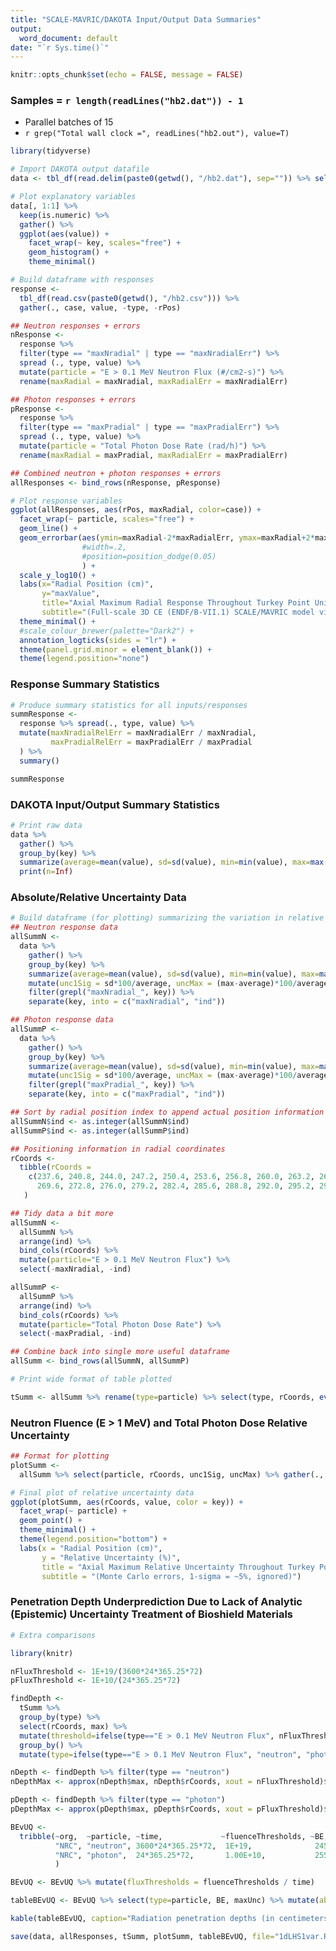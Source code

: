 ```yaml
---
title: "SCALE-MAVRIC/DAKOTA Input/Output Data Summaries"
output:
  word_document: default
date: "`r Sys.time()`"
---
```


```r
knitr::opts_chunk$set(echo = FALSE, message = FALSE)
```

### Samples = `r length(readLines("hb2.dat")) - 1`

- Parallel batches of 15
- `r grep("Total wall clock =", readLines("hb2.out"), value=T)`

```r
library(tidyverse)

# Import DAKOTA output datafile
data <- tbl_df(read.delim(paste0(getwd(), "/hb2.dat"), sep="")) %>% select(-X.eval_id, -interface)

# Plot explanatory variables
data[, 1:1] %>%
  keep(is.numeric) %>%
  gather() %>%
  ggplot(aes(value)) +
    facet_wrap(~ key, scales="free") +
    geom_histogram() +
    theme_minimal()

# Build dataframe with responses
response <- 
  tbl_df(read.csv(paste0(getwd(), "/hb2.csv"))) %>%
  gather(., case, value, -type, -rPos)

## Neutron responses + errors
nResponse <- 
  response %>% 
  filter(type == "maxNradial" | type == "maxNradialErr") %>%
  spread (., type, value) %>%
  mutate(particle = "E > 0.1 MeV Neutron Flux (#/cm2-s)") %>%
  rename(maxRadial = maxNradial, maxRadialErr = maxNradialErr)

## Photon responses + errors
pResponse <-
  response %>% 
  filter(type == "maxPradial" | type == "maxPradialErr") %>%
  spread (., type, value) %>%
  mutate(particle = "Total Photon Dose Rate (rad/h)") %>%
  rename(maxRadial = maxPradial, maxRadialErr = maxPradialErr)

## Combined neutron + photon responses + errors
allResponses <- bind_rows(nResponse, pResponse)

# Plot response variables
ggplot(allResponses, aes(rPos, maxRadial, color=case)) +
  facet_wrap(~ particle, scales="free") + 
  geom_line() +
  geom_errorbar(aes(ymin=maxRadial-2*maxRadialErr, ymax=maxRadial+2*maxRadialErr),
                #width=.2,
                #position=position_dodge(0.05)
                ) +
  scale_y_log10() +
  labs(x="Radial Position (cm)",
       y="maxValue",
       title="Axial Maximum Radial Response Throughout Turkey Point Unit-3,4 Bioshield",
       subtitle="(Full-scale 3D CE (ENDF/B-VII.1) SCALE/MAVRIC model via DAKOTA; 240 samples; 15 inputs; 2-sig errs)") +
  theme_minimal() +
  #scale_colour_brewer(palette="Dark2") +
  annotation_logticks(sides = "lr") + 
  theme(panel.grid.minor = element_blank()) +
  theme(legend.position="none")
```

### Response Summary Statistics

```r
# Produce summary statistics for all inputs/responses
summResponse <- 
  response %>% spread(., type, value) %>%
  mutate(maxNradialRelErr = maxNradialErr / maxNradial,
         maxPradialRelErr = maxPradialErr / maxPradial
  ) %>%
  summary()

summResponse
```

### DAKOTA Input/Output Summary Statistics

```r
# Print raw data
data %>% 
  gather() %>%
  group_by(key) %>%
  summarize(average=mean(value), sd=sd(value), min=min(value), max=max(value)) %>%
  print(n=Inf)

```

### Absolute/Relative Uncertainty Data 

```r
# Build dataframe (for plotting) summarizing the variation in relative uncertainty throughout bioshield
## Neutron response data
allSummN <-
  data %>% 
    gather() %>%
    group_by(key) %>%
    summarize(average=mean(value), sd=sd(value), min=min(value), max=max(value)) %>%
    mutate(unc1Sig = sd*100/average, uncMax = (max-average)*100/average) %>% 
    filter(grepl("maxNradial_", key)) %>%
    separate(key, into = c("maxNradial", "ind"))

## Photon response data
allSummP <-
  data %>% 
    gather() %>%
    group_by(key) %>%
    summarize(average=mean(value), sd=sd(value), min=min(value), max=max(value)) %>%
    mutate(unc1Sig = sd*100/average, uncMax = (max-average)*100/average)  %>% 
    filter(grepl("maxPradial_", key)) %>%
    separate(key, into = c("maxPradial", "ind"))

## Sort by radial position index to append actual position information
allSummN$ind <- as.integer(allSummN$ind)
allSummP$ind <- as.integer(allSummP$ind)

## Positioning information in radial coordinates
rCoords <-
  tibble(rCoords = 
    c(237.6, 240.8, 244.0, 247.2, 250.4, 253.6, 256.8, 260.0, 263.2, 266.4,
      269.6, 272.8, 276.0, 279.2, 282.4, 285.6, 288.8, 292.0, 295.2, 298.4)
   )

## Tidy data a bit more
allSummN <- 
  allSummN %>%
  arrange(ind) %>%
  bind_cols(rCoords) %>%
  mutate(particle="E > 0.1 MeV Neutron Flux") %>%
  select(-maxNradial, -ind)

allSummP <- 
  allSummP %>%
  arrange(ind) %>% 
  bind_cols(rCoords) %>%
  mutate(particle="Total Photon Dose Rate") %>%
  select(-maxPradial, -ind)

## Combine back into single more useful dataframe
allSumm <- bind_rows(allSummN, allSummP)

# Print wide format of table plotted

tSumm <- allSumm %>% rename(type=particle) %>% select(type, rCoords, everything()) %>% print(n=Inf)
```

### Neutron Fluence (E > 1 MeV) and Total Photon Dose Relative Uncertainty 

```r
## Format for plotting
plotSumm <-
  allSumm %>% select(particle, rCoords, unc1Sig, uncMax) %>% gather(., key, value, -rCoords, -particle)

# Final plot of relative uncertainty data
ggplot(plotSumm, aes(rCoords, value, color = key)) +
  facet_wrap(~ particle) +
  geom_point() +
  theme_minimal() +
  theme(legend.position="bottom") +
  labs(x = "Radial Position (cm)",
       y = "Relative Uncertainty (%)",
       title = "Axial Maximum Relative Uncertainty Throughout Turkey Point Unit-3,4 Bioshield",
       subtitle = "(Monte Carlo errors, 1-sigma = ~5%, ignored)")
```

### Penetration Depth Underprediction Due to Lack of Analytic (Epistemic) Uncertainty Treatment of Bioshield Materials 

```r
# Extra comparisons

library(knitr)

nFluxThreshold <- 1E+19/(3600*24*365.25*72)
pFluxThreshold <- 1E+10/(24*365.25*72)

findDepth <-
  tSumm %>%
  group_by(type) %>%
  select(rCoords, max) %>%
  mutate(threshold=ifelse(type=="E > 0.1 MeV Neutron Flux", nFluxThreshold, pFluxThreshold)) %>%
  group_by() %>%
  mutate(type=ifelse(type=="E > 0.1 MeV Neutron Flux", "neutron", "photon"))

nDepth <- findDepth %>% filter(type == "neutron")
nDepthMax <- approx(nDepth$max, nDepth$rCoords, xout = nFluxThreshold)$y

pDepth <- findDepth %>% filter(type == "photon")
pDepthMax <- approx(pDepth$max, pDepth$rCoords, xout = pFluxThreshold)$y

BEvUQ <- 
  tribble(~org,  ~particle, ~time,             ~fluenceThresholds, ~BE,    ~maxUnc,
          "NRC", "neutron", 3600*24*365.25*72,  1E+19,              245.6-238.02,  nDepthMax-238.02,   
          "NRC", "photon",  24*365.25*72,       1.00E+10,           255.2-238.02,  pDepthMax-238.02
          )

BEvUQ <- BEvUQ %>% mutate(fluxThresholds = fluenceThresholds / time)

tableBEvUQ <- BEvUQ %>% select(type=particle, BE, maxUnc) %>% mutate(absDiff = BE - maxUnc, relDiff = ((BE - maxUnc)/BE))

kable(tableBEvUQ, caption="Radiation penetration depths (in centimeters) up to defined thresholds.")

save(data, allResponses, tSumm, plotSumm, tableBEvUQ, file="1dLHS1var.RData")
```

